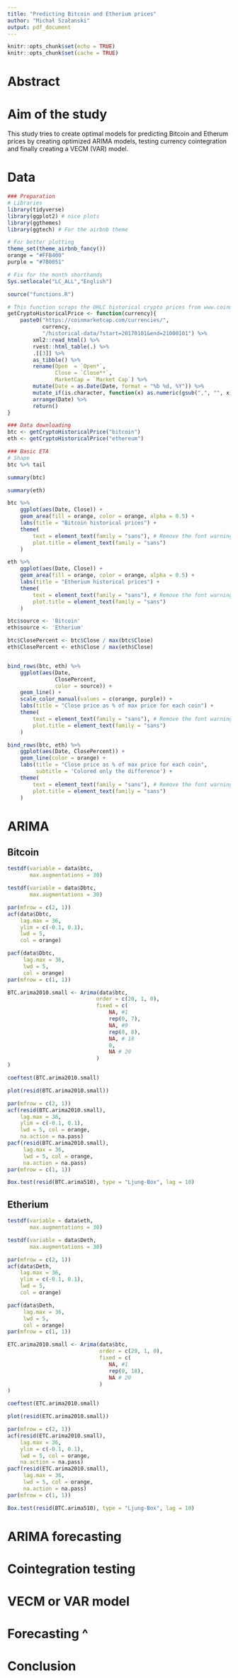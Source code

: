 ---
title: "Predicting Bitcoin and Etherium prices"
author: "Michał Szałanski"
output: pdf_document
---

```{r setup, include=FALSE}
knitr::opts_chunk$set(echo = TRUE)
knitr::opts_chunk$set(cache = TRUE)
```

# Abstract

# Aim of the study
This study tries to create optimal models for predicting Bitcoin and Etherum
prices by creating optimized ARIMA models, testing currency cointegration 
and finally creating a VECM (VAR) model.

# Data

```{R libraries, message = FALSE, warning = FALSE, cache = FALSE}
### Preparation
# Libraries
library(tidyverse)
library(ggplot2) # nice plots
library(ggthemes) 
library(ggtech) # For the airbnb theme

# For better plotting
theme_set(theme_airbnb_fancy())
orange = "#FFB400"
purple = "#7B0051"

# Fix for the month shorthands
Sys.setlocale("LC_ALL","English")

source("functions.R")

# This function scraps the OHLC historical crypto prices from www.coinmarketcap.com
getCryptoHistoricalPrice <- function(currency){
	paste0("https://coinmarketcap.com/currencies/",
		   currency,
		   "/historical-data/?start=20170101&end=21000101") %>%
		xml2::read_html() %>%
		rvest::html_table(.) %>%
		.[[3]] %>% 
		as_tibble() %>%
		rename(Open  = `Open*`,
			   Close = `Close**`,
			   MarketCap = `Market Cap`) %>%
		mutate(Date = as.Date(Date, format = "%b %d, %Y")) %>%
		mutate_if(is.character, function(x) as.numeric(gsub(",", "", x))) %>%
		arrange(Date) %>%
		return()
}
```

```{r }
### Data downloading
btc <- getCryptoHistoricalPrice("bitcoin")
eth <- getCryptoHistoricalPrice("ethereum")

### Basic ETA
# Shape
btc %>% tail
```

```{r }
summary(btc)
```

```{r }
summary(eth)
```

```{r }
btc %>%
	ggplot(aes(Date, Close)) +
	geom_area(fill = orange, color = orange, alpha = 0.5) +
	labs(title = "Bitcoin historical prices") +
	theme(
		text = element_text(family = "sans"), # Remove the font warnings
		plot.title = element_text(family = "sans")
	)
```

```{r }
eth %>%
	ggplot(aes(Date, Close)) +
	geom_area(fill = orange, color = orange, alpha = 0.5) +
	labs(title = "Etherium historical prices") +
	theme(
		text = element_text(family = "sans"), # Remove the font warnings
		plot.title = element_text(family = "sans")
	)
```

```{r }
btc$source <- 'Bitcoin'
eth$source <- 'Etherium'

btc$ClosePercent <- btc$Close / max(btc$Close)
eth$ClosePercent <- eth$Close / max(eth$Close)


bind_rows(btc, eth) %>%
	ggplot(aes(Date, 
			   ClosePercent,
			   color = source)) +
	geom_line() +
	scale_color_manual(values = c(orange, purple)) +
	labs(title = "Close price as % of max price for each coin") +
	theme(
		text = element_text(family = "sans"), # Remove the font warnings
		plot.title = element_text(family = "sans")
	)
```


```{r }
bind_rows(btc, eth) %>%
	ggplot(aes(Date, ClosePercent)) +
	geom_line(color = orange) +
	labs(title = "Close price as % of max price for each coin",
		 subtitle = 'Colored only the difference') +
	theme(
		text = element_text(family = "sans"), # Remove the font warnings
		plot.title = element_text(family = "sans")
	)
```



# ARIMA
## Bitcoin


```{r }
testdf(variable = data$btc,
	   max.augmentations = 30)
```


```{r }
testdf(variable = data$Dbtc,
	   max.augmentations = 30)
```

```{r }
par(mfrow = c(2, 1)) 
acf(data$Dbtc,
	lag.max = 36, 
	ylim = c(-0.1, 0.1),    
	lwd = 5,               
	col = orange) 

pacf(data$Dbtc, 
	 lag.max = 36, 
	 lwd = 5,
	 col = orange)
par(mfrow = c(1, 1))
```


```{r }
BTC.arima2010.small <- Arima(data$btc,  
					  		order = c(20, 1, 0),
							fixed = c(
								NA, #1
								rep(0, 7),
								NA, #9
								rep(0, 8),
								NA, # 18
								0,
								NA # 20
							)
)
```


```{r }
coeftest(BTC.arima2010.small)
```


```{r }
plot(resid(BTC.arima2010.small))
```


```{r }
par(mfrow = c(2, 1)) 
acf(resid(BTC.arima2010.small), 
	lag.max = 36,
	ylim = c(-0.1, 0.1), 
	lwd = 5, col = orange,
	na.action = na.pass)
pacf(resid(BTC.arima2010.small), 
	 lag.max = 36, 
	 lwd = 5, col = orange,
	 na.action = na.pass)
par(mfrow = c(1, 1))

```


```{r }
Box.test(resid(BTC.arima510), type = "Ljung-Box", lag = 10)
```

## Etherium

```{r }
testdf(variable = data$eth,
	   max.augmentations = 30)
```


```{r }
testdf(variable = data$Deth,
	   max.augmentations = 30)
```


```{r }
par(mfrow = c(2, 1)) 
acf(data$Deth,
	lag.max = 36, 
	ylim = c(-0.1, 0.1),    
	lwd = 5,               
	col = orange) 

pacf(data$Deth, 
	 lag.max = 36, 
	 lwd = 5,
	 col = orange)
par(mfrow = c(1, 1)) 
```


```{r }
ETC.arima2010.small <- Arima(data$btc,  
							 order = c(20, 1, 0),
							 fixed = c(
							 	NA, #1
							 	rep(0, 18),
							 	NA # 20
							 )
)
```


```{r }
coeftest(ETC.arima2010.small)
```


```{r }
plot(resid(ETC.arima2010.small))
```


```{r }
par(mfrow = c(2, 1)) 
acf(resid(ETC.arima2010.small), 
	lag.max = 36,
	ylim = c(-0.1, 0.1), 
	lwd = 5, col = orange,
	na.action = na.pass)
pacf(resid(ETC.arima2010.small), 
	 lag.max = 36, 
	 lwd = 5, col = orange,
	 na.action = na.pass)
par(mfrow = c(1, 1))
```


```{r }
Box.test(resid(BTC.arima510), type = "Ljung-Box", lag = 10)
```





# ARIMA forecasting

# Cointegration testing

# VECM or VAR model

# Forecasting ^

# Conclusion

```{r }

```